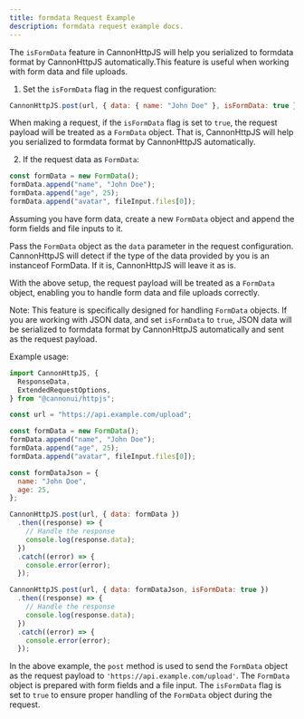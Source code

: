 ```yaml
---
title: formdata Request Example
description: formdata request example docs.
---
```


The `isFormData` feature in CannonHttpJS will help you serialized to formdata format by CannonHttpJS automatically.This feature is useful when working with form data and file uploads.

1. Set the `isFormData` flag in the request configuration:

```javascript
CannonHttpJS.post(url, { data: { name: "John Doe" }, isFormData: true });
```

When making a request, if the `isFormData` flag is set to `true`, the request payload will be treated as a `FormData` object. That is, CannonHttpJS will help you serialized to formdata format by CannonHttpJS automatically.

2. If the request data as `FormData`:

```javascript
const formData = new FormData();
formData.append("name", "John Doe");
formData.append("age", 25);
formData.append("avatar", fileInput.files[0]);
```

Assuming you have form data, create a new `FormData` object and append the form fields and file inputs to it.

Pass the `FormData` object as the `data` parameter in the request configuration. CannonHttpJS will detect if the type of the data provided by you is an instanceof FormData. If it is, CannonHttpJS will leave it as is.

With the above setup, the request payload will be treated as a `FormData` object, enabling you to handle form data and file uploads correctly.

Note: This feature is specifically designed for handling `FormData` objects. If you are working with JSON data, and set `isFormData` to `true`, JSON data will be serialized to formdata format by CannonHttpJS automatically and sent as the request payload.

Example usage:

```javascript
import CannonHttpJS, {
  ResponseData,
  ExtendedRequestOptions,
} from "@cannonui/httpjs";

const url = "https://api.example.com/upload";

const formData = new FormData();
formData.append("name", "John Doe");
formData.append("age", 25);
formData.append("avatar", fileInput.files[0]);

const formDataJson = {
  name: "John Doe",
  age: 25,
};

CannonHttpJS.post(url, { data: formData })
  .then((response) => {
    // Handle the response
    console.log(response.data);
  })
  .catch((error) => {
    console.error(error);
  });

CannonHttpJS.post(url, { data: formDataJson, isFormData: true })
  .then((response) => {
    // Handle the response
    console.log(response.data);
  })
  .catch((error) => {
    console.error(error);
  });
```

In the above example, the `post` method is used to send the `FormData` object as the request payload to `'https://api.example.com/upload'`. The `FormData` object is prepared with form fields and a file input. The `isFormData` flag is set to `true` to ensure proper handling of the `FormData` object during the request.
